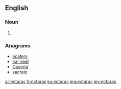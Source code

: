 ==English==

===Noun===
{{head|en|plural}}

# {{plural of|ectara|lang=en|nocat=1}}

===Anagrams===
* [[acaters#English|acaters]]
* [[car seat#English|car seat]]
* [[Caserta#English|Caserta]]
* [[sacrate#English|sacrate]]

[[ar:ectaras]]
[[fr:ectaras]]
[[ku:ectaras]]
[[mg:ectaras]]
[[my:ectaras]]
